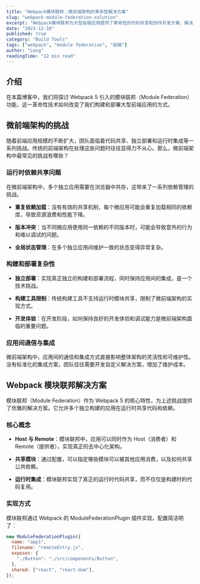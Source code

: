 ```yaml
---
title: "Webpack模块联邦：微前端架构的革命性解决方案"
slug: "webpack-module-federation-solution"
excerpt: "Webpack模块联邦为大型前端应用提供了革命性的代码共享和协作开发方案，解决了微前端架构中的关键挑战。"
date: "2023-12-10"
published: true
category: "Build Tools"
tags: ["webpack", "module federation", "前端"]
author: "Long"
readingTime: "12 min read"
---
```



## 介绍

在本篇博客中，我们将探讨 Webpack 5 引入的模块联邦（Module Federation）功能，这一革命性技术如何改变了我们构建和部署大型前端应用的方式。

## 微前端架构的挑战

随着前端应用规模的不断扩大，团队面临着代码共享、独立部署和运行时集成等一系列挑战。传统的前端架构在处理这些问题时往往显得力不从心。那么，微前端架构中最常见的挑战有哪些？

### 运行时依赖共享问题

在微前端架构中，多个独立应用需要在浏览器中共存，这带来了一系列依赖管理的挑战。

- **重复依赖加载**：没有有效的共享机制，每个微应用可能会重复加载相同的依赖库，导致资源浪费和性能下降。

- **版本冲突**：当不同微应用使用同一依赖的不同版本时，可能会导致意外的行为和难以调试的问题。

- **全局状态管理**：在多个独立应用间维护一致的状态变得异常复杂。

### 构建和部署复杂性

- **独立部署**：实现真正独立的构建和部署流程，同时保持应用间的集成，是一个技术挑战。

- **构建工具限制**：传统构建工具不支持运行时模块共享，限制了微前端架构的实现方式。

- **开发体验**：在开发阶段，如何保持良好的开发体验和调试能力是微前端架构面临的重要问题。

### 应用间通信与集成

微前端架构中，应用间的通信和集成方式直接影响整体架构的灵活性和可维护性。没有标准化的集成方案，团队往往需要开发自定义解决方案，增加了维护成本。

## Webpack 模块联邦解决方案

模块联邦（Module Federation）作为 Webpack 5 的核心特性，为上述挑战提供了优雅的解决方案。它允许多个独立构建的应用在运行时共享代码和依赖。

### 核心概念

- **Host 与 Remote**：模块联邦中，应用可以同时作为 Host（消费者）和 Remote（提供者），实现真正的去中心化架构。

- **共享模块**：通过配置，可以指定哪些模块可以被其他应用消费，以及如何共享公共依赖。

- **运行时集成**：模块联邦实现了真正的运行时代码共享，而不仅仅是构建时的代码复用。

### 实现方式

模块联邦通过 Webpack 的 ModuleFederationPlugin 插件实现，配置简洁明了：

```javascript
new ModuleFederationPlugin({
  name: "app1",
  filename: "remoteEntry.js",
  exposes: {
    "./Button": "./src/components/Button",
  },
  shared: ["react", "react-dom"],
});
```
